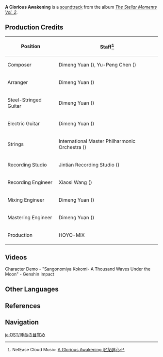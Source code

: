 {{Soundtrack Infobox
|title          =
|image          = The Stellar Moments Vol. 2.png
|album          = The Stellar Moments Vol. 2
|number         = 18
|featured       =
|featured2      =
|featured3      =
|featured_disc  =
|featured_disc2 =
|featured_disc3 =
|youtube_id     = hopQXbkXm94
|youtube_time   = 1539
|spotify_id     = 1UHzauqkXrR3itvRmzoJdq
|played_in      = Character Demo
|during         = [https://youtu.be/watch?v=fVf0RB3nvOU Character Demo - "Sangonomiya Kokomi: A Thousand Waves Under the Moon"]
|domain         =
|previous       = Tactician's Grit
|next           = Devotion of the Keeper
}}
'''A Glorious Awakening''' is a [[soundtrack]] from the album ''[[The Stellar Moments Vol. 2]]''.

==Production Credits==
{| class="wikitable" style="text-align:left; height:0.5em"
! Position
! Staff<ref>NetEase Cloud Music: [https://music.163.com/#/song?id=1913532419 A Glorious Awakening 眠龙醒心]</ref>
|-
! Composer
| Dimeng Yuan ({{zh|苑迪萌}}), Yu-Peng Chen ({{zh|陈致逸}})
|-
! Arranger
| Dimeng Yuan ({{zh|苑迪萌}})
|-
! Steel-Stringed Guitar
| Dimeng Yuan ({{zh|苑迪萌}})
|-
! Electric Guitar
| Dimeng Yuan ({{zh|苑迪萌}})
|-
! Strings
| International Master Philharmonic Orchestra ({{zh|国际首席爱乐乐团}})
|-
! Recording Studio
| Jintian Recording Studio ({{zh|金田录音棚}})
|-
! Recording Engineer
| Xiaosi Wang ({{zh|王小四}})
|-
! Mixing Engineer
| Dimeng Yuan ({{zh|苑迪萌}})
|-
! Mastering Engineer
| Dimeng Yuan ({{zh|苑迪萌}})
|-
! Production
| HOYO-MiX
|}

==Videos==
<gallery hideaddbutton="true" captionalign="center">
Character Demo - "Sangonomiya Kokomi- A Thousand Waves Under the Moon" - Genshin Impact
</gallery>

==Other Languages==
{{Other Languages
|en      = A Glorious Awakening
|zhs     = 眠龙醒心
|zhs_rm  = Miánlóng Xǐng Xīn
|zht     = 眠龍醒心
|zht_rm  = Miánlóng Xǐng Xīn
|zh_tl   = 
|ja      = 睡竜の目覚め
|ja_rm   = Suiryuu no Mezame
|ja_tl   = Awakening of a Sleeping Dragon
|tr      = 
|tr_tl   = 
|it      = 
|it_tl   = 
}}

==References==
{{Reflist}}

==Navigation==
{{Soundtrack Navbox|The Stellar Moments}}

[[ja:OST/睡竜の目覚め]]
